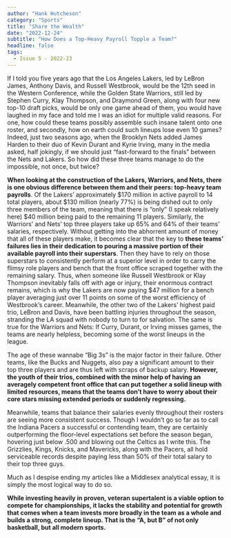 ```yaml
---
author: "Hank Hutcheson"
category: "Sports"
title: "Share the Wealth"
date: "2022-12-24"
subtitle: "How Does a Top-Heavy Payroll Topple a Team?"
headline: false
tags:
  - Issue 5 - 2022-23
---
```


If I told you five years ago that the Los Angeles Lakers, led by LeBron James, Anthony Davis, and Russell Westbrook, would be the 12th seed in the Western Conference, while the Golden State Warriors, still led by Stephen Curry, Klay Thompson, and Draymond Green, along with four new top-10 draft picks, would be only one game ahead of them, you would have laughed in my face and told me I was an idiot for multiple valid reasons. For one, how could these teams possibly assemble such insane talent onto one roster, and secondly, how on earth could such lineups lose even 10 games? Indeed, just two seasons ago, when the Brooklyn Nets added James Harden to their duo of Kevin Durant and Kyrie Irving, many in the media asked, half jokingly, if we should just “fast-forward to the finals” between the Nets and Lakers. So how did these three teams manage to do the impossible, not once, but twice?

**When looking at the construction of the Lakers, Warriors, and Nets, there is one obvious difference between them and their peers: top-heavy team payrolls**. Of the Lakers’ approximately $170 million in active payroll to 14 total players, about $130 million (nearly 77%) is being dished out to only three members of the team, meaning that there is “only” (I speak relatively here) $40 million being paid to the remaining 11 players. Similarly, the Warriors’ and Nets’ top three players take up 65% and 64% of their teams’ salaries, respectively. Without getting into the abhorrent amount of money that all of these players make, it becomes clear that the key to **these teams’ failures lies in their dedication to pouring a massive portion of their available payroll into their superstars**. Then they have to rely on those superstars to consistently perform at a superior level in order to carry the flimsy role players and bench that the front office scraped together with the remaining salary. Thus, when someone like Russell Westbrook or Klay Thompson inevitably falls off with age or injury, their enormous contract remains, which is why the Lakers are now paying $47 million for a bench player averaging just over 11 points on some of the worst efficiency of Westbrook’s career. Meanwhile, the other two of the Lakers’ highest paid trio, LeBron and Davis, have been battling injuries throughout the season, stranding the LA squad with nobody to turn to for salvation. The same is true for the Warriors and Nets: If Curry, Durant, or Irving misses games, the teams are nearly helpless, becoming some of the worst lineups in the league.

The age of these wannabe “Big 3s” is the major factor in their failure. Other teams, like the Bucks and Nuggets, also pay a significant amount to their top three players and are thus left with scraps of backup salary. **However, the youth of their trios, combined with the minor help of having an averagely competent front office that can put together a solid lineup with limited resources, means that the teams don’t have to worry about their core stars missing extended periods or suddenly regressing.**

Meanwhile, teams that balance their salaries evenly throughout their rosters are seeing more consistent success. Though I wouldn’t go so far as to call the Indiana Pacers a successful or contending team, they are certainly outperforming the floor-level expectations set before the season began, hovering just below .500 and blowing out the Celtics as I write this. The Grizzlies, Kings, Knicks, and Mavericks, along with the Pacers, all hold serviceable records despite paying less than 50% of their total salary to their top three guys.

Much as I despise ending my articles like a Middlesex analytical essay, it is simply the most logical way to do so.

**While investing heavily in proven, veteran supertalent is a viable option to compete for championships, it lacks the stability and potential for growth that comes when a team invests more broadly in the team as a whole and builds a strong, complete lineup. That is the “A, but B” of not only basketball, but all modern sports.**
